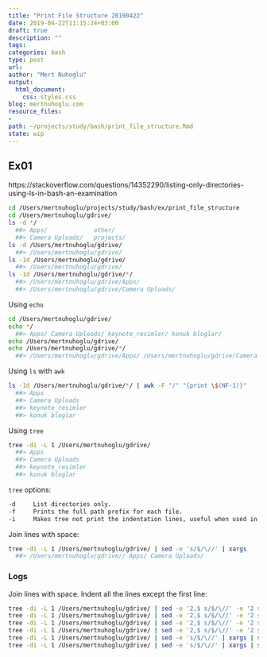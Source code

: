```yaml
---
title: "Print File Structure 20190422"
date: 2019-04-22T11:15:24+03:00 
draft: true
description: ""
tags:
categories: bash
type: post
url:
author: "Mert Nuhoglu"
output:
  html_document:
    css: styles.css
blog: mertnuhoglu.com
resource_files:
- 
path: ~/projects/study/bash/print_file_structure.Rmd
state: wip
---
```


## Ex01

https://stackoverflow.com/questions/14352290/listing-only-directories-using-ls-in-bash-an-examination

``` bash
cd /Users/mertnuhoglu/projects/study/bash/ex/print_file_structure
cd /Users/mertnuhoglu/gdrive/
ls -d */ 
  ##> Apps/             other/
  ##> Camera Uploads/   projects/
ls -d /Users/mertnuhoglu/gdrive/
  ##> /Users/mertnuhoglu/gdrive/
ls -1d /Users/mertnuhoglu/gdrive/
  ##> /Users/mertnuhoglu/gdrive/
ls -1d /Users/mertnuhoglu/gdrive/*/
  ##> /Users/mertnuhoglu/gdrive/Apps/
  ##> /Users/mertnuhoglu/gdrive/Camera Uploads/
``` 

Using `echo`

``` bash
cd /Users/mertnuhoglu/gdrive/
echo */
  ##> Apps/ Camera Uploads/ keynote_resimler/ konuk bloglar/ 
echo /Users/mertnuhoglu/gdrive/
echo /Users/mertnuhoglu/gdrive/*/
  ##> /Users/mertnuhoglu/gdrive/Apps/ /Users/mertnuhoglu/gdrive/Camera Uploads/ 
``` 

Using `ls` with `awk`

``` bash
ls -1d /Users/mertnuhoglu/gdrive/*/ | awk -F "/" "{print \$(NF-1)}"
  ##> Apps
  ##> Camera Uploads
  ##> keynote_resimler
  ##> konuk bloglar
``` 

Using `tree`

``` bash
tree -di -L 1 /Users/mertnuhoglu/gdrive/
  ##> Apps
  ##> Camera Uploads
  ##> keynote_resimler
  ##> konuk bloglar
``` 

`tree` options:

``` bash
-d     List directories only.
-f     Prints the full path prefix for each file.
-i     Makes tree not print the indentation lines, useful when used in conjunction with the -f option.
``` 

Join lines with space:

``` bash
tree -di -L 1 /Users/mertnuhoglu/gdrive/ | sed -e 's/$/\//' | xargs
  ##> /Users/mertnuhoglu/gdrive// Apps/ Camera Uploads/ 
``` 

### Logs 

Join lines with space. Indent all the lines except the first line:

``` bash
tree -di -L 1 /Users/mertnuhoglu/gdrive/ | sed -e '2,$ s/$/\//' -e '2 s/^/@@@/' | xargs | sed -e 's/@@@/\r  /'
tree -di -L 1 /Users/mertnuhoglu/gdrive/ | sed -e '2,$ s/$/\//' -e '2 s/^/@@@/' | xargs 
tree -di -L 1 /Users/mertnuhoglu/gdrive/ | sed -e '2,$ s/$/\//' -e '2 s/^/@@@/' | xargs | sed -e 's/@@@/\r  /p'
tree -di -L 1 /Users/mertnuhoglu/gdrive/ | sed -e '2,$ s/$/\//' -e '2 s/^/@@@/' | xargs | sed -n -e 's/@@@/\r  /p'
tree -di -L 1 /Users/mertnuhoglu/gdrive/ | sed -e 's/$/\//' | xargs | sed -e 's/ /\r/'
tree -di -L 1 /Users/mertnuhoglu/gdrive/ | sed -e 's/$/\//' | xargs | sed -e 's/ /\r/g'
``` 

